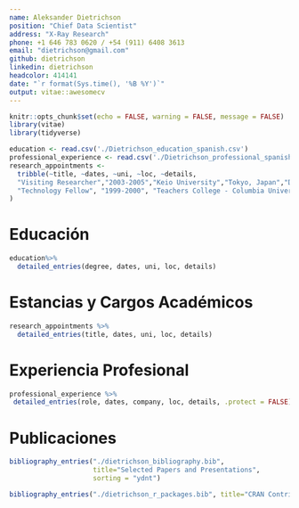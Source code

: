 ```yaml
---
name: Aleksander Dietrichson
position: "Chief Data Scientist"
address: "X-Ray Research"
phone: +1 646 783 0620 / +54 (911) 6408 3613
email: "dietrichson@gmail.com"
github: dietrichson
linkedin: dietrichson
headcolor: 414141
date: "`r format(Sys.time(), '%B %Y')`"
output: vitae::awesomecv
---
```


```r
knitr::opts_chunk$set(echo = FALSE, warning = FALSE, message = FALSE)
library(vitae)
library(tidyverse)
```

```r
education <- read.csv('./Dietrichson_education_spanish.csv')
professional_experience <- read.csv('./Dietrichson_professional_spanish.csv')
research_appointments <- 
  tribble(~title, ~dates, ~uni, ~loc, ~details,
  "Visiting Researcher","2003-2005","Keio University","Tokyo, Japan","Desarrollo de cursos online de inglés académico.",
  "Technology Fellow", "1999-2000", "Teachers College - Columbia University", "New York, NY", "Investigación de usabilidad de aulas virtuales y contenidos para cursos online."
)

```


# Educación
```r
education%>% 
  detailed_entries(degree, dates, uni, loc, details)
```

# Estancias y Cargos Académicos
```r
research_appointments %>% 
  detailed_entries(title, dates, uni, loc, details)
```

# Experiencia Profesional
```r
professional_experience %>% 
 detailed_entries(role, dates, company, loc, details, .protect = FALSE)
```

# Publicaciones

```r
bibliography_entries("./dietrichson_bibliography.bib", 
                     title="Selected Papers and Presentations",
                     sorting = "ydnt")
```

```r
bibliography_entries("./dietrichson_r_packages.bib", title="CRAN Contributions")
```

